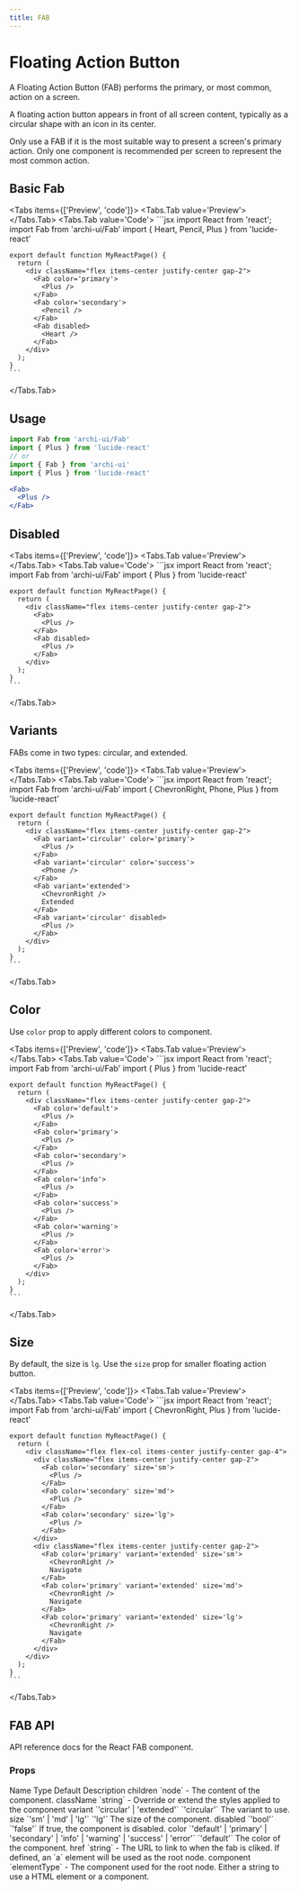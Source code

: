 ```yaml
---
title: FAB
---
```



# Floating Action Button

A Floating Action Button (FAB) performs the primary, or most common, action on a screen.

A floating action button appears in front of all screen content, typically as a circular shape with an icon in its center.

Only use a FAB if it is the most suitable way to present a screen's primary action. Only one component is recommended per screen to represent the most common action.

## Basic Fab
<Tabs items={['Preview', 'code']}>
  <Tabs.Tab value='Preview'>
    <BasicFab />
  </Tabs.Tab>
  <Tabs.Tab value='Code'>
    ```jsx
    import React from 'react';
    import Fab from 'archi-ui/Fab'
    import { Heart, Pencil, Plus } from 'lucide-react'

    export default function MyReactPage() {
      return (
        <div className="flex items-center justify-center gap-2">
          <Fab color='primary'>
            <Plus />
          </Fab>
          <Fab color='secondary'>
            <Pencil />
          </Fab>
          <Fab disabled>
            <Heart />
          </Fab>
        </div>
      );
    }
    ```
  </Tabs.Tab>
</Tabs>

## Usage
```jsx
import Fab from 'archi-ui/Fab'
import { Plus } from 'lucide-react'
// or
import { Fab } from 'archi-ui'
import { Plus } from 'lucide-react'
```
```jsx
<Fab>
  <Plus />
</Fab>
```

## Disabled
<Tabs items={['Preview', 'code']}>
  <Tabs.Tab value='Preview'>
    <FabDisabled />
  </Tabs.Tab>
  <Tabs.Tab value='Code'>
    ```jsx
    import React from 'react';
    import Fab from 'archi-ui/Fab'
    import { Plus } from 'lucide-react'

    export default function MyReactPage() {
      return (
        <div className="flex items-center justify-center gap-2">
          <Fab>
            <Plus />
          </Fab>
          <Fab disabled>
            <Plus />
          </Fab>
        </div>
      );
    }
    ```
  </Tabs.Tab>
</Tabs>

## Variants
FABs come in two types: circular, and extended.

<Tabs items={['Preview', 'code']}>
  <Tabs.Tab value='Preview'>
    <FabVariant />
  </Tabs.Tab>
  <Tabs.Tab value='Code'>
    ```jsx
    import React from 'react';
    import Fab from 'archi-ui/Fab'
    import { ChevronRight, Phone, Plus } from 'lucide-react'

    export default function MyReactPage() {
      return (
        <div className="flex items-center justify-center gap-2">
          <Fab variant='circular' color='primary'>
            <Plus />
          </Fab>
          <Fab variant='circular' color='success'>
            <Phone />
          </Fab>
          <Fab variant='extended'>
            <ChevronRight />
            Extended
          </Fab>
          <Fab variant='circular' disabled>
            <Plus />
          </Fab>
        </div>
      );
    }
    ```
  </Tabs.Tab>
</Tabs>

## Color
Use `color` prop to apply different colors to component.

<Tabs items={['Preview', 'code']}>
  <Tabs.Tab value='Preview'>
    <FabColor />
  </Tabs.Tab>
  <Tabs.Tab value='Code'>
    ```jsx
    import React from 'react';
    import Fab from 'archi-ui/Fab'
    import { Plus } from 'lucide-react'

    export default function MyReactPage() {
      return (
        <div className="flex items-center justify-center gap-2">
          <Fab color='default'>
            <Plus />
          </Fab>
          <Fab color='primary'>
            <Plus />
          </Fab>
          <Fab color='secondary'>
            <Plus />
          </Fab>
          <Fab color='info'>
            <Plus />
          </Fab>
          <Fab color='success'>
            <Plus />
          </Fab>
          <Fab color='warning'>
            <Plus />
          </Fab>
          <Fab color='error'>
            <Plus />
          </Fab>
        </div>
      );
    }
    ```
  </Tabs.Tab>
</Tabs>

## Size
By default, the size is `lg`. Use the `size` prop for smaller floating action button.

<Tabs items={['Preview', 'code']}>
  <Tabs.Tab value='Preview'>
    <FabSize />
  </Tabs.Tab>
  <Tabs.Tab value='Code'>
    ```jsx
    import React from 'react';
    import Fab from 'archi-ui/Fab'
    import { ChevronRight, Plus } from 'lucide-react'

    export default function MyReactPage() {
      return (
        <div className="flex flex-col items-center justify-center gap-4">
          <div className="flex items-center justify-center gap-2">
            <Fab color='secondary' size='sm'>
              <Plus />
            </Fab>
            <Fab color='secondary' size='md'>
              <Plus />
            </Fab>
            <Fab color='secondary' size='lg'>
              <Plus />
            </Fab>
          </div>
          <div className="flex items-center justify-center gap-2">
            <Fab color='primary' variant='extended' size='sm'>
              <ChevronRight />
              Navigate
            </Fab>
            <Fab color='primary' variant='extended' size='md'>
              <ChevronRight />
              Navigate
            </Fab>
            <Fab color='primary' variant='extended' size='lg'>
              <ChevronRight />
              Navigate
            </Fab>
          </div>
        </div>
      );
    }
    ```
  </Tabs.Tab>
</Tabs>

## FAB API
API reference docs for the React FAB component.

### Props
<Table>
  <thead>
    <Table.Tr>
      <Table.Th>Name</Table.Th>
      <Table.Th>Type</Table.Th>
      <Table.Th>Default</Table.Th>
      <Table.Th>Description</Table.Th>
    </Table.Tr>
  </thead>
  <tbody>
    <Table.Tr>
      <Table.Td>children</Table.Td>
      <Table.Td>`node`</Table.Td>
      <Table.Td>-</Table.Td>
      <Table.Td>The content of the component.</Table.Td>
    </Table.Tr>
    <Table.Tr>
      <Table.Td>className</Table.Td>
      <Table.Td>`string`</Table.Td>
      <Table.Td>-</Table.Td>
      <Table.Td>Override or extend the styles applied to the component</Table.Td>
    </Table.Tr>
    <Table.Tr>
      <Table.Td>variant</Table.Td>
      <Table.Td>`'circular' | 'extended'`</Table.Td>
      <Table.Td>`'circular'`</Table.Td>
      <Table.Td>The variant to use.</Table.Td>
    </Table.Tr>
    <Table.Tr>
      <Table.Td>size</Table.Td>
      <Table.Td>`'sm' | 'md' | 'lg'`</Table.Td>
      <Table.Td>`'lg'`</Table.Td>
      <Table.Td>The size of the component.</Table.Td>
    </Table.Tr>
    <Table.Tr>
      <Table.Td>disabled</Table.Td>
      <Table.Td>`'bool'`</Table.Td>
      <Table.Td>`'false'`</Table.Td>
      <Table.Td>If true, the component is disabled.</Table.Td>
    </Table.Tr>
    <Table.Tr>
      <Table.Td>color</Table.Td>
      <Table.Td>`'default' | 'primary' | 'secondary' | 'info' | 'warning' | 'success' | 'error'`</Table.Td>
      <Table.Td>`'default'`</Table.Td>
      <Table.Td>The color of the component.</Table.Td>
    </Table.Tr>
    <Table.Tr>
      <Table.Td>href</Table.Td>
      <Table.Td>`string`</Table.Td>
      <Table.Td>-</Table.Td>
      <Table.Td>The URL to link to when the fab is cliked. If defined, an `a` element will be used as the root node.</Table.Td>
    </Table.Tr>
    <Table.Tr>
      <Table.Td>component</Table.Td>
      <Table.Td>`elementType`</Table.Td>
      <Table.Td>-</Table.Td>
      <Table.Td>The component used for the root node. Either a string to use a HTML element or a component.</Table.Td>
    </Table.Tr>
  </tbody>
</Table>
